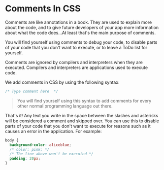 
# Comments In CSS

Comments are like annotations in a book. They are used to explain more about the code, and to give future developers of your app more information about what the code does...At least that's the main purpose of comments.

You will find yourself using comments to debug your code, to disable parts of your code that you don't want to execute, or to leave a ToDo list for yourself.

Comments are ignored by compilers and interpreters when they are executed. Compilers and interpreters are applications used to execute code.

We add comments in CSS by using the following syntax:

```css
/* Type comment here  */
```

> You will find yourself using this syntax to add comments for every other normal programming language out there.

That's it! Any text you write in the space between the slashes and asterisks will be considered a comment and skipped over. You can use this to disable parts of your code that you don't want to execute for reasons such as it causes an error in the application. For example:

```css
body {
  background-color: aliceblue;
  /* color: pink; */
  /* The line above won't be executed */
  padding: 20px;
}
```
